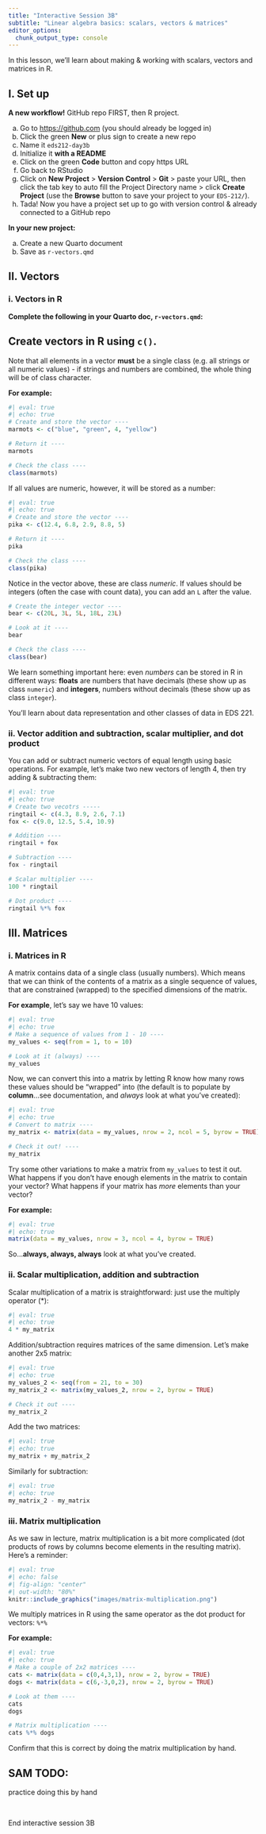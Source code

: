 ```yaml
---
title: "Interactive Session 3B"
subtitle: "Linear algebra basics: scalars, vectors & matrices"
editor_options: 
  chunk_output_type: console
---
```


In this lesson, we'll learn about making & working with scalars, vectors and matrices in R.

## I. Set up

**A new workflow!** GitHub repo FIRST, then R project. 

a. Go to <https://github.com> (you should already be logged in)
b. Click the green **New** or plus sign to create a new repo
c. Name it `eds212-day3b`
d. Initialize it **with a README**
e. Click on the green **Code** button and copy https URL
f. Go back to RStudio
g. Click on **New Project** > **Version Control** > **Git** > paste your URL, then click the tab key to auto fill the Project Directory name > click **Create Project** (use the **Browse** button to save your project to your `EDS-212/`).
h. Tada! Now you have a project set up to go with version control & already connected to a GitHub repo 

**In your new project:** 

a. Create a new Quarto document
b. Save as `r-vectors.qmd`

## II. Vectors

### i. Vectors in R

**Complete the following in your Quarto doc, `r-vectors.qmd`:**

::: {.callout-tip}
## Create vectors in R using `c()`. 

Note that all elements in a vector **must** be a single class (e.g. all strings or all numeric values) - if strings and numbers are combined, the whole thing will be of class character. 
:::

**For example:** 

```r
#| eval: true
#| echo: true
# Create and store the vector ----
marmots <- c("blue", "green", 4, "yellow")

# Return it ----
marmots

# Check the class ----
class(marmots)
```

If all values are numeric, however, it will be stored as a number:

```r
#| eval: true
#| echo: true
# Create and store the vector ----
pika <- c(12.4, 6.8, 2.9, 8.8, 5)

# Return it ----
pika

# Check the class ----
class(pika)
```

Notice in the vector above, these are class *numeric*. If values should be integers (often the case with count data), you can add an `L` after the value.

```r
# Create the integer vector ----
bear <- c(20L, 3L, 5L, 18L, 23L)

# Look at it ----
bear

# Check the class ----
class(bear) 
```

We learn something important here: even *numbers* can be stored in R in different ways: **floats** are numbers that have decimals (these show up as class `numeric`) and **integers**, numbers without decimals (these show up as class `integer`). 

You'll learn about data representation and other classes of data in EDS 221. 

### ii. Vector addition and subtraction, scalar multiplier, and dot product

You can add or subtract numeric vectors of equal length using basic operations. For example, let's make two new vectors of length 4, then try adding & subtracting them: 

```r
#| eval: true
#| echo: true
# Create two vecotrs -----
ringtail <- c(4.3, 8.9, 2.6, 7.1)
fox <- c(9.0, 12.5, 5.4, 10.9)

# Addition ----
ringtail + fox

# Subtraction ----
fox - ringtail

# Scalar multiplier ----
100 * ringtail

# Dot product ----
ringtail %*% fox
```

## III. Matrices

### i. Matrices in R

A matrix contains data of a single class (usually numbers). Which means that we can think of the contents of a matrix as a single sequence of values, that are constrained (wrapped) to the specified dimensions of the matrix.

**For example**, let's say we have 10 values: 

```r
#| eval: true
#| echo: true
# Make a sequence of values from 1 - 10 ----
my_values <- seq(from = 1, to = 10)

# Look at it (always) ----
my_values
```

Now, we can convert this into a matrix by letting R know how many rows these values should be "wrapped" into (the default is to populate by **column**...see documentation, and *always* look at what you've created):

```r
#| eval: true
#| echo: true
# Convert to matrix ----
my_matrix <- matrix(data = my_values, nrow = 2, ncol = 5, byrow = TRUE)

# Check it out! ----
my_matrix
```

Try some other variations to make a matrix from `my_values` to test it out. What happens if you don't have enough elements in the matrix to contain your vector? What happens if your matrix has *more* elements than your vector? 

**For example:**

```r
#| eval: true
#| echo: true
matrix(data = my_values, nrow = 3, ncol = 4, byrow = TRUE)
```

So...**always, always, always** look at what you've created. 

### ii. Scalar multiplication, addition and subtraction

Scalar multiplication of a matrix is straightforward: just use the multiply operator (*): 

```r
#| eval: true
#| echo: true
4 * my_matrix
```

Addition/subtraction requires matrices of the same dimension. Let's make another 2x5 matrix:

```r
#| eval: true
#| echo: true
my_values_2 <- seq(from = 21, to = 30)
my_matrix_2 <- matrix(my_values_2, nrow = 2, byrow = TRUE)

# Check it out ----
my_matrix_2
```

Add the two matrices:

```r
#| eval: true
#| echo: true
my_matrix + my_matrix_2
```

Similarly for subtraction:

```r
#| eval: true
#| echo: true
my_matrix_2 - my_matrix
```

### iii. Matrix multiplication

As we saw in lecture, matrix multiplication is a bit more complicated (dot products of rows by columns become elements in the resulting matrix). Here's a reminder: 

```r
#| eval: true 
#| echo: false
#| fig-align: "center"
#| out-width: "80%" 
knitr::include_graphics("images/matrix-multiplication.png")
```

We multiply matrices in R using the same operator as the dot product for vectors: `%*%`

**For example:**

```r
#| eval: true 
#| echo: true
# Make a couple of 2x2 matrices ----
cats <- matrix(data = c(0,4,3,1), nrow = 2, byrow = TRUE)
dogs <- matrix(data = c(6,-3,0,2), nrow = 2, byrow = TRUE)

# Look at them ----
cats
dogs

# Matrix multiplication ----
cats %*% dogs
```

Confirm that this is correct by doing the matrix multiplication by hand.

::: {.callout-important}
## SAM TODO: 
practice doing this by hand
:::

<br>

::: {.center-text .body-text-xl .teal-text}
End interactive session 3B
:::


